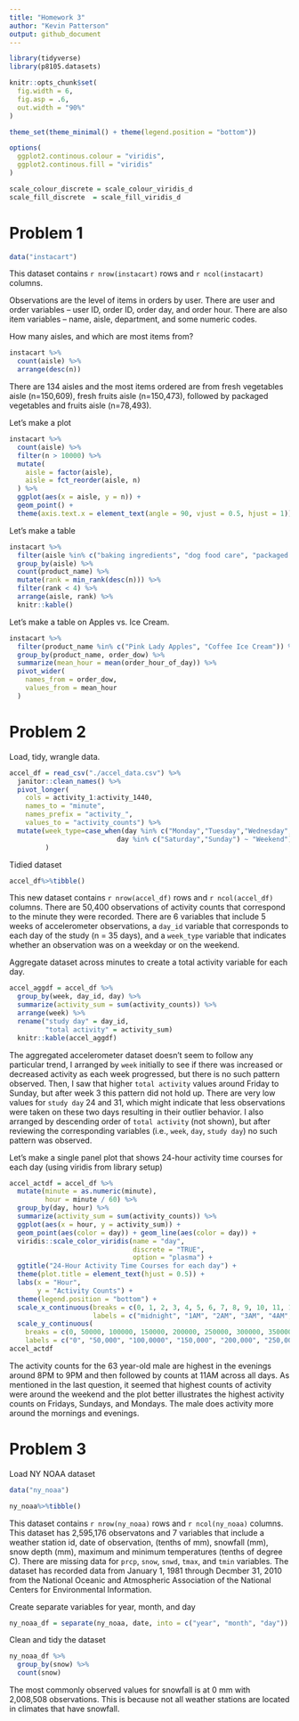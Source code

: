 ```yaml
---
title: "Homework 3"
author: "Kevin Patterson"
output: github_document
---
```


```r
library(tidyverse)
library(p8105.datasets)

knitr::opts_chunk$set(
  fig.width = 6,
  fig.asp = .6,
  out.width = "90%"
)

theme_set(theme_minimal() + theme(legend.position = "bottom"))

options(
  ggplot2.continous.colour = "viridis",
  ggplot2.continous.fill = "viridis"
)

scale_colour_discrete = scale_colour_viridis_d
scale_fill_discrete  = scale_fill_viridis_d
```

# Problem 1
```r
data("instacart")
```

This dataset contains `r nrow(instacart)` rows and `r ncol(instacart)` columns.

Observations are the level of items in orders by user. There are user and order variables -- user ID, order ID, order day, and order hour. There are also item variables -- name, aisle, department, and some numeric codes.

How many aisles, and which are most items from?
```r
instacart %>%
  count(aisle) %>%
  arrange(desc(n))
```
There are 134 aisles and the most items ordered are from fresh vegetables aisle (n=150,609), fresh fruits aisle (n=150,473), followed by packaged vegetables and fruits aisle (n=78,493).

Let's make a plot
```r
instacart %>%
  count(aisle) %>%
  filter(n > 10000) %>%
  mutate(
    aisle = factor(aisle),
    aisle = fct_reorder(aisle, n)
  ) %>%
  ggplot(aes(x = aisle, y = n)) +
  geom_point() +
  theme(axis.text.x = element_text(angle = 90, vjust = 0.5, hjust = 1))
```
Let's make a table
```r
instacart %>%
  filter(aisle %in% c("baking ingredients", "dog food care", "packaged vegetables fruits")) %>%
  group_by(aisle) %>%
  count(product_name) %>%
  mutate(rank = min_rank(desc(n))) %>%
  filter(rank < 4) %>%
  arrange(aisle, rank) %>%
  knitr::kable()
```
Let's make a table on Apples vs. Ice Cream.
```r
instacart %>%
  filter(product_name %in% c("Pink Lady Apples", "Coffee Ice Cream")) %>%
  group_by(product_name, order_dow) %>%
  summarize(mean_hour = mean(order_hour_of_day)) %>% 
  pivot_wider(
    names_from = order_dow,
    values_from = mean_hour
  )
```

# Problem 2
Load, tidy, wrangle data.
```r
accel_df = read_csv("./accel_data.csv") %>%
  janitor::clean_names() %>%
  pivot_longer(
    cols = activity_1:activity_1440,
    names_to = "minute",
    names_prefix = "activity_",
    values_to = "activity_counts") %>%
  mutate(week_type=case_when(day %in% c("Monday","Tuesday","Wednesday","Thursday","Friday") ~ "Weekday",
                           day %in% c("Saturday","Sunday") ~ "Weekend")
         )
```
Tidied dataset
```r
accel_df%>%tibble()
```
This new dataset contains `r nrow(accel_df)` rows and `r ncol(accel_df)` columns. There are 50,400 observations of activity counts that correspond to the minute they were recorded. There are 6 variables that include 5 weeks of accelerometer observations, a `day_id` variable that corresponds to each day of the study (n = 35 days), and a `week_type` variable that indicates whether an observation was on a weekday or on the weekend.

Aggregate dataset across minutes to create a total activity variable for each day.
```r
accel_aggdf = accel_df %>%
  group_by(week, day_id, day) %>%
  summarize(activity_sum = sum(activity_counts)) %>%
  arrange(week) %>%
  rename("study day" = day_id,
         "total activity" = activity_sum)
  knitr::kable(accel_aggdf)
```

The aggregated accelerometer dataset doesn't seem to follow any particular trend, I arranged by `week` initially to see if there was increased or decreased activity as each week progressed, but there is no such pattern observed. Then, I saw that higher `total activity` values around Friday to Sunday, but after week 3 this pattern did not hold up. There are very low values for `study day` 24 and 31, which might indicate that less observations were taken on these two days resulting in their outlier behavior. I also arranged by descending order of `total activity` (not shown), but after reviewing the corresponding variables (i.e., `week`, `day`, `study day`) no such pattern was observed. 

Let's make a single panel plot that shows 24-hour activity time courses for each day (using viridis from library setup)
```r
accel_actdf = accel_df %>%
  mutate(minute = as.numeric(minute),
         hour = minute / 60) %>%
  group_by(day, hour) %>%
  summarize(activity_sum = sum(activity_counts)) %>%
  ggplot(aes(x = hour, y = activity_sum)) +
  geom_point(aes(color = day)) + geom_line(aes(color = day)) +
  viridis::scale_color_viridis(name = "day",
                               discrete = "TRUE",
                               option = "plasma") +
  ggtitle("24-Hour Activity Time Courses for each day") +
  theme(plot.title = element_text(hjust = 0.5)) +
  labs(x = "Hour",
       y = "Activity Counts") +
  theme(legend.position = "bottom") +
  scale_x_continuous(breaks = c(0, 1, 2, 3, 4, 5, 6, 7, 8, 9, 10, 11, 12, 13, 14, 15, 16, 17, 18, 19, 20, 21, 22, 23, 24), 
                     labels = c("midnight", "1AM", "2AM", "3AM", "4AM", "5AM", "6AM", "7AM", "8AM", "9AM", "10AM", "11AM", "noon", "1PM", "2PM", "3PM", "4PM", "5PM", "6PM", "7PM", "8PM", "9PM", "10PM", "11PM", "midnight")) +
  scale_y_continuous(
    breaks = c(0, 50000, 100000, 150000, 200000, 250000, 300000, 350000),
    labels = c("0", "50,000", "100,0000", "150,000", "200,000", "250,000", "300,000", "350,000"))
accel_actdf
```
The activity counts for the 63 year-old male are highest in the evenings around 8PM to 9PM and then followed by counts at 11AM across all days. As mentioned in the last question, it seemed that highest counts of activity were around the weekend and the plot better illustrates the highest activity counts on Fridays, Sundays, and Mondays. The male does activity more around the mornings and evenings.

# Problem 3

Load NY NOAA dataset
```r
data("ny_noaa")
```

```r
ny_noaa%>%tibble()
```
This dataset contains `r nrow(ny_noaa)` rows and `r ncol(ny_noaa)` columns. This dataset has 2,595,176 observatons and 7 variables that include a weather station id, date of observation, (tenths of mm), snowfall (mm), snow depth (mm), maximum and minimum temperatures (tenths of degree C). There are missing data for `prcp`, `snow`, `snwd`, `tmax`, and `tmin` variables. The dataset has recorded data from January 1, 1981 through Decmber 31, 2010 from the National Oceanic and Atmospheric Association of the National Centers for Environmental Information.

Create separate variables for year, month, and day
```r
ny_noaa_df = separate(ny_noaa, date, into = c("year", "month", "day"))
```

Clean and tidy the dataset
```r
ny_noaa_df %>%
  group_by(snow) %>%
  count(snow)
```
The most commonly observed values for snowfall is at 0 mm with 2,008,508 observations. This is because not all weather stations are located in climates that have snowfall.
